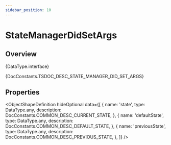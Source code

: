 ```yaml
---
sidebar_position: 10
---
```



# StateManagerDidSetArgs

## Overview

<TypeDisplay>{DataType.interface}</TypeDisplay>

<MarkdownWrapper>{DocConstants.TSDOC_DESC_STATE_MANAGER_DID_SET_ARGS}</MarkdownWrapper>

## Properties

<ObjectShapeDefinition
  hideOptional
  data={[
    {
      name: 'state',
      type: DataType.any,
      description: DocConstants.COMMON_DESC_CURRENT_STATE,
    },
    {
      name: 'defaultState',
      type: DataType.any,
      description: DocConstants.COMMON_DESC_DEFAULT_STATE,
    },
    {
      name: 'previousState',
      type: DataType.any,
      description: DocConstants.COMMON_DESC_PREVIOUS_STATE,
    },
  ]} 
/>
